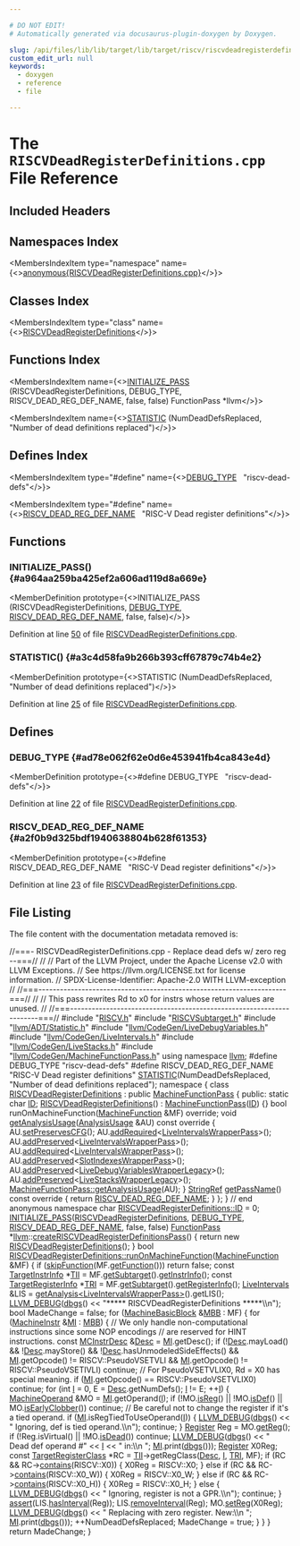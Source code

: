```yaml
---

# DO NOT EDIT!
# Automatically generated via docusaurus-plugin-doxygen by Doxygen.

slug: /api/files/lib/lib/target/lib/target/riscv/riscvdeadregisterdefinitions-cpp
custom_edit_url: null
keywords:
  - doxygen
  - reference
  - file

---
```





# The `RISCVDeadRegisterDefinitions.cpp` File Reference

<DoxygenPage pluginConfig={pluginConfig}>



## Included Headers

<IncludesList>
<IncludesListItem
  filePath="RISCV.h"
  permalink="/docs/api/files/lib/lib/target/lib/target/riscv/riscv-h"
  isLocal="true" />
<IncludesListItem
  filePath="RISCVSubtarget.h"
  permalink="/docs/api/files/lib/lib/target/lib/target/riscv/riscvsubtarget-h"
  isLocal="true" />
<IncludesListItem
  filePath="llvm/ADT/Statistic.h"
  permalink="/docs/api/files/include/include/llvm/include/llvm/adt/statistic-h"
  isLocal="true" />
<IncludesListItem
  filePath="llvm/CodeGen/LiveDebugVariables.h"
  permalink="/docs/api/files/include/include/llvm/include/llvm/codegen/livedebugvariables-h"
  isLocal="true" />
<IncludesListItem
  filePath="llvm/CodeGen/LiveIntervals.h"
  permalink="/docs/api/files/include/include/llvm/include/llvm/codegen/liveintervals-h"
  isLocal="true" />
<IncludesListItem
  filePath="llvm/CodeGen/LiveStacks.h"
  permalink="/docs/api/files/include/include/llvm/include/llvm/codegen/livestacks-h"
  isLocal="true" />
<IncludesListItem
  filePath="llvm/CodeGen/MachineFunctionPass.h"
  permalink="/docs/api/files/include/include/llvm/include/llvm/codegen/machinefunctionpass-h"
  isLocal="true" />
</IncludesList>

## Namespaces Index

<MembersIndex>

<MembersIndexItem
  type="namespace"
  name={<><a href="/docs/api/namespaces/anonymous-riscvdeadregisterdefinitions-cpp-">anonymous&#123;RISCVDeadRegisterDefinitions.cpp&#125;</a></>}>
</MembersIndexItem>

</MembersIndex>

## Classes Index

<MembersIndex>

<MembersIndexItem
  type="class"
  name={<><a href="/docs/api/classes/anonymous-namespace-riscvdeadregisterdefinitions-cpp-/riscvdeadregisterdefinitions">RISCVDeadRegisterDefinitions</a></>}>
</MembersIndexItem>

</MembersIndex>

## Functions Index

<MembersIndex>

<MembersIndexItem
  name={<><a href="#a964aa259ba425ef2a606ad119d8a669e">INITIALIZE&#95;PASS</a> (RISCVDeadRegisterDefinitions, DEBUG&#95;TYPE, RISCV&#95;DEAD&#95;REG&#95;DEF&#95;NAME, false, false) FunctionPass &#42;llvm</>}>
</MembersIndexItem>

<MembersIndexItem
  name={<><a href="#a3c4d58fa9b266b393cff67879c74b4e2">STATISTIC</a> (NumDeadDefsReplaced, &quot;Number of dead definitions replaced&quot;)</>}>
</MembersIndexItem>

</MembersIndex>

## Defines Index

<MembersIndex>

<MembersIndexItem
  type="#define"
  name={<><a href="#ad78e062f62e0d6e453941fb4ca843e4d">DEBUG&#95;TYPE</a>&nbsp;&nbsp;&nbsp;&quot;riscv-dead-defs&quot;</>}>
</MembersIndexItem>

<MembersIndexItem
  type="#define"
  name={<><a href="#a2f0b9d325bdf1940638804b628f61353">RISCV&#95;DEAD&#95;REG&#95;DEF&#95;NAME</a>&nbsp;&nbsp;&nbsp;&quot;RISC-V Dead register definitions&quot;</>}>
</MembersIndexItem>

</MembersIndex>


<SectionDefinition>

## Functions

### INITIALIZE&#95;PASS() {#a964aa259ba425ef2a606ad119d8a669e}

<MemberDefinition
  prototype={<>INITIALIZE&#95;PASS (RISCVDeadRegisterDefinitions, <a href="/docs/api/files/include/include/llvm/include/llvm/adt/genericcycleimpl-h/#ad78e062f62e0d6e453941fb4ca843e4d">DEBUG&#95;TYPE</a>, <a href="#a2f0b9d325bdf1940638804b628f61353">RISCV&#95;DEAD&#95;REG&#95;DEF&#95;NAME</a>, false, false)</>}>

Definition at line <a href="#l00050">50</a> of file <a href="/docs/api/files/lib/lib/target/lib/target/riscv/riscvdeadregisterdefinitions-cpp">RISCVDeadRegisterDefinitions.cpp</a>.
</MemberDefinition>

### STATISTIC() {#a3c4d58fa9b266b393cff67879c74b4e2}

<MemberDefinition
  prototype={<>STATISTIC (NumDeadDefsReplaced, &quot;Number of dead definitions replaced&quot;)</>}>

Definition at line <a href="#l00025">25</a> of file <a href="/docs/api/files/lib/lib/target/lib/target/riscv/riscvdeadregisterdefinitions-cpp">RISCVDeadRegisterDefinitions.cpp</a>.
</MemberDefinition>

</SectionDefinition>

<SectionDefinition>

## Defines

### DEBUG&#95;TYPE {#ad78e062f62e0d6e453941fb4ca843e4d}

<MemberDefinition
  prototype={<>#define DEBUG&#95;TYPE&nbsp;&nbsp;&nbsp;&quot;riscv-dead-defs&quot;</>}>

Definition at line <a href="#l00022">22</a> of file <a href="/docs/api/files/lib/lib/target/lib/target/riscv/riscvdeadregisterdefinitions-cpp">RISCVDeadRegisterDefinitions.cpp</a>.
</MemberDefinition>

### RISCV&#95;DEAD&#95;REG&#95;DEF&#95;NAME {#a2f0b9d325bdf1940638804b628f61353}

<MemberDefinition
  prototype={<>#define RISCV&#95;DEAD&#95;REG&#95;DEF&#95;NAME&nbsp;&nbsp;&nbsp;&quot;RISC-V Dead register definitions&quot;</>}>

Definition at line <a href="#l00023">23</a> of file <a href="/docs/api/files/lib/lib/target/lib/target/riscv/riscvdeadregisterdefinitions-cpp">RISCVDeadRegisterDefinitions.cpp</a>.
</MemberDefinition>

</SectionDefinition>

## File Listing

The file content with the documentation metadata removed is:

<ProgramListing>

<Link id="l00001" /><CodeLine lineNumber="1"><span class="doxyHighlightComment">//===- RISCVDeadRegisterDefinitions.cpp - Replace dead defs w/ zero reg --===//</span></CodeLine>
<Link id="l00002" /><CodeLine lineNumber="2"><span class="doxyHighlightComment">//</span></CodeLine>
<Link id="l00003" /><CodeLine lineNumber="3"><span class="doxyHighlightComment">// Part of the LLVM Project, under the Apache License v2.0 with LLVM Exceptions.</span></CodeLine>
<Link id="l00004" /><CodeLine lineNumber="4"><span class="doxyHighlightComment">// See https://llvm.org/LICENSE.txt for license information.</span></CodeLine>
<Link id="l00005" /><CodeLine lineNumber="5"><span class="doxyHighlightComment">// SPDX-License-Identifier: Apache-2.0 WITH LLVM-exception</span></CodeLine>
<Link id="l00006" /><CodeLine lineNumber="6"><span class="doxyHighlightComment">//</span></CodeLine>
<Link id="l00007" /><CodeLine lineNumber="7"><span class="doxyHighlightComment">//===---------------------------------------------------------------------===//</span></CodeLine>
<Link id="l00008" /><CodeLine lineNumber="8"><span class="doxyHighlightComment">//</span></CodeLine>
<Link id="l00009" /><CodeLine lineNumber="9"><span class="doxyHighlightComment">// This pass rewrites Rd to x0 for instrs whose return values are unused.</span></CodeLine>
<Link id="l00010" /><CodeLine lineNumber="10"><span class="doxyHighlightComment">//</span></CodeLine>
<Link id="l00011" /><CodeLine lineNumber="11"><span class="doxyHighlightComment">//===---------------------------------------------------------------------===//</span></CodeLine>
<Link id="l00012" /><CodeLine lineNumber="12"></CodeLine>
<Link id="l00013" /><CodeLine lineNumber="13"><span class="doxyHighlightPreprocessor">#include &quot;<a href="/docs/api/files/lib/lib/target/lib/target/riscv/riscv-h">RISCV.h</a>&quot;</span></CodeLine>
<Link id="l00014" /><CodeLine lineNumber="14"><span class="doxyHighlightPreprocessor">#include &quot;<a href="/docs/api/files/lib/lib/target/lib/target/riscv/riscvsubtarget-h">RISCVSubtarget.h</a>&quot;</span></CodeLine>
<Link id="l00015" /><CodeLine lineNumber="15"><span class="doxyHighlightPreprocessor">#include &quot;<a href="/docs/api/files/include/include/llvm/include/llvm/adt/statistic-h">llvm/ADT/Statistic.h</a>&quot;</span></CodeLine>
<Link id="l00016" /><CodeLine lineNumber="16"><span class="doxyHighlightPreprocessor">#include &quot;<a href="/docs/api/files/include/include/llvm/include/llvm/codegen/livedebugvariables-h">llvm/CodeGen/LiveDebugVariables.h</a>&quot;</span></CodeLine>
<Link id="l00017" /><CodeLine lineNumber="17"><span class="doxyHighlightPreprocessor">#include &quot;<a href="/docs/api/files/include/include/llvm/include/llvm/codegen/liveintervals-h">llvm/CodeGen/LiveIntervals.h</a>&quot;</span></CodeLine>
<Link id="l00018" /><CodeLine lineNumber="18"><span class="doxyHighlightPreprocessor">#include &quot;<a href="/docs/api/files/include/include/llvm/include/llvm/codegen/livestacks-h">llvm/CodeGen/LiveStacks.h</a>&quot;</span></CodeLine>
<Link id="l00019" /><CodeLine lineNumber="19"><span class="doxyHighlightPreprocessor">#include &quot;<a href="/docs/api/files/include/include/llvm/include/llvm/codegen/machinefunctionpass-h">llvm/CodeGen/MachineFunctionPass.h</a>&quot;</span></CodeLine>
<Link id="l00020" /><CodeLine lineNumber="20"></CodeLine>
<Link id="l00021" /><CodeLine lineNumber="21"><span class="doxyHighlightKeyword">using namespace </span><span class="doxyHighlight"><a href="/docs/api/namespaces/llvm">llvm</a>;</span></CodeLine>
<Link id="l00022" /><CodeLine lineNumber="22" lineLink="#ad78e062f62e0d6e453941fb4ca843e4d"><span class="doxyHighlightPreprocessor">#define DEBUG&#95;TYPE &quot;riscv-dead-defs&quot;</span></CodeLine>
<Link id="l00023" /><CodeLine lineNumber="23" lineLink="#a2f0b9d325bdf1940638804b628f61353"><span class="doxyHighlightPreprocessor">#define RISCV&#95;DEAD&#95;REG&#95;DEF&#95;NAME &quot;RISC-V Dead register definitions&quot;</span></CodeLine>
<Link id="l00024" /><CodeLine lineNumber="24"></CodeLine>
<Link id="l00025" /><CodeLine lineNumber="25" lineLink="#a3c4d58fa9b266b393cff67879c74b4e2"><span class="doxyHighlight"><a href="/docs/api/files/include/include/llvm/include/llvm/adt/statistic-h/#ad6117415b93e5675d5a6c8e1855b3b2f">STATISTIC</a>(NumDeadDefsReplaced, </span><span class="doxyHighlightStringLiteral">&quot;Number of dead definitions replaced&quot;</span><span class="doxyHighlight">);</span></CodeLine>
<Link id="l00026" /><CodeLine lineNumber="26"></CodeLine>
<Link id="l00027" /><CodeLine lineNumber="27" lineLink="/docs/api/namespaces/anonymous-riscvdeadregisterdefinitions-cpp-"><span class="doxyHighlightKeyword">namespace </span><span class="doxyHighlight">&#123;</span></CodeLine>
<Link id="l00028" /><CodeLine lineNumber="28" lineLink="/docs/api/classes/anonymous-namespace-riscvdeadregisterdefinitions-cpp-/riscvdeadregisterdefinitions"><span class="doxyHighlightKeyword">class </span><span class="doxyHighlight"><a href="/docs/api/classes/anonymous-namespace-riscvdeadregisterdefinitions-cpp-/riscvdeadregisterdefinitions/#a31ececc394b2ce1835e1505786b50bea">RISCVDeadRegisterDefinitions</a> : </span><span class="doxyHighlightKeyword">public</span><span class="doxyHighlight"> <a href="/docs/api/classes/llvm/machinefunctionpass/#a29c81d2386f4a727c6d33413807530c8">MachineFunctionPass</a> &#123;</span></CodeLine>
<Link id="l00029" /><CodeLine lineNumber="29"><span class="doxyHighlightKeyword">public</span><span class="doxyHighlight">:</span></CodeLine>
<Link id="l00030" /><CodeLine lineNumber="30" lineLink="/docs/api/classes/anonymous-namespace-riscvdeadregisterdefinitions-cpp-/riscvdeadregisterdefinitions/#acc1daf9d43979df1f2f6d5bee3dd52e3"><span class="doxyHighlight">  </span><span class="doxyHighlightKeyword">static</span><span class="doxyHighlight"> </span><span class="doxyHighlightKeywordType">char</span><span class="doxyHighlight"> <a href="/docs/api/classes/anonymous-namespace-riscvdeadregisterdefinitions-cpp-/riscvdeadregisterdefinitions/#acc1daf9d43979df1f2f6d5bee3dd52e3">ID</a>;</span></CodeLine>
<Link id="l00031" /><CodeLine lineNumber="31"></CodeLine>
<Link id="l00032" /><CodeLine lineNumber="32" lineLink="/docs/api/classes/anonymous-namespace-riscvdeadregisterdefinitions-cpp-/riscvdeadregisterdefinitions/#a31ececc394b2ce1835e1505786b50bea"><span class="doxyHighlight">  <a href="/docs/api/classes/anonymous-namespace-riscvdeadregisterdefinitions-cpp-/riscvdeadregisterdefinitions/#a31ececc394b2ce1835e1505786b50bea">RISCVDeadRegisterDefinitions</a>() : <a href="/docs/api/classes/llvm/machinefunctionpass/#a29c81d2386f4a727c6d33413807530c8">MachineFunctionPass</a>(<a href="/docs/api/classes/anonymous-namespace-riscvdeadregisterdefinitions-cpp-/riscvdeadregisterdefinitions/#acc1daf9d43979df1f2f6d5bee3dd52e3">ID</a>) &#123;&#125;</span></CodeLine>
<Link id="l00033" /><CodeLine lineNumber="33"><span class="doxyHighlight">  </span><span class="doxyHighlightKeywordType">bool</span><span class="doxyHighlight"> runOnMachineFunction(<a href="/docs/api/classes/llvm/machinefunction">MachineFunction</a> &amp;MF) </span><span class="doxyHighlightKeyword">override</span><span class="doxyHighlight">;</span></CodeLine>
<Link id="l00034" /><CodeLine lineNumber="34" lineLink="/docs/api/classes/anonymous-namespace-riscvdeadregisterdefinitions-cpp-/riscvdeadregisterdefinitions/#a8988e1e95d5ec1c4126892fc99480b2b"><span class="doxyHighlight">  </span><span class="doxyHighlightKeywordType">void</span><span class="doxyHighlight"> <a href="/docs/api/classes/anonymous-namespace-riscvdeadregisterdefinitions-cpp-/riscvdeadregisterdefinitions/#a8988e1e95d5ec1c4126892fc99480b2b">getAnalysisUsage</a>(<a href="/docs/api/classes/llvm/analysisusage">AnalysisUsage</a> &amp;AU)</span><span class="doxyHighlightKeyword"> const override </span><span class="doxyHighlight">&#123;</span></CodeLine>
<Link id="l00035" /><CodeLine lineNumber="35"><span class="doxyHighlight">    AU.<a href="/docs/api/classes/llvm/analysisusage/#af11a6ebf7ab3c388234cb6d5378439a3">setPreservesCFG</a>();</span></CodeLine>
<Link id="l00036" /><CodeLine lineNumber="36"><span class="doxyHighlight">    AU.<a href="/docs/api/classes/llvm/analysisusage/#ae0adcccca08fb686c9ce00f9397b660c">addRequired</a>&lt;<a href="/docs/api/classes/llvm/liveintervalswrapperpass">LiveIntervalsWrapperPass</a>&gt;();</span></CodeLine>
<Link id="l00037" /><CodeLine lineNumber="37"><span class="doxyHighlight">    AU.<a href="/docs/api/classes/llvm/analysisusage/#ae9356b720f6fbab112d809738dcc4f2a">addPreserved</a>&lt;<a href="/docs/api/classes/llvm/liveintervalswrapperpass">LiveIntervalsWrapperPass</a>&gt;();</span></CodeLine>
<Link id="l00038" /><CodeLine lineNumber="38"><span class="doxyHighlight">    AU.<a href="/docs/api/classes/llvm/analysisusage/#ae0adcccca08fb686c9ce00f9397b660c">addRequired</a>&lt;<a href="/docs/api/classes/llvm/liveintervalswrapperpass">LiveIntervalsWrapperPass</a>&gt;();</span></CodeLine>
<Link id="l00039" /><CodeLine lineNumber="39"><span class="doxyHighlight">    AU.<a href="/docs/api/classes/llvm/analysisusage/#ae9356b720f6fbab112d809738dcc4f2a">addPreserved</a>&lt;<a href="/docs/api/classes/llvm/slotindexeswrapperpass">SlotIndexesWrapperPass</a>&gt;();</span></CodeLine>
<Link id="l00040" /><CodeLine lineNumber="40"><span class="doxyHighlight">    AU.<a href="/docs/api/classes/llvm/analysisusage/#ae9356b720f6fbab112d809738dcc4f2a">addPreserved</a>&lt;<a href="/docs/api/classes/llvm/livedebugvariableswrapperlegacy">LiveDebugVariablesWrapperLegacy</a>&gt;();</span></CodeLine>
<Link id="l00041" /><CodeLine lineNumber="41"><span class="doxyHighlight">    AU.<a href="/docs/api/classes/llvm/analysisusage/#ae9356b720f6fbab112d809738dcc4f2a">addPreserved</a>&lt;<a href="/docs/api/classes/llvm/livestackswrapperlegacy">LiveStacksWrapperLegacy</a>&gt;();</span></CodeLine>
<Link id="l00042" /><CodeLine lineNumber="42"><span class="doxyHighlight">    <a href="/docs/api/classes/llvm/machinefunctionpass/#a864fd57b4304ef933b3281d0ef85a88e">MachineFunctionPass::getAnalysisUsage</a>(AU);</span></CodeLine>
<Link id="l00043" /><CodeLine lineNumber="43"><span class="doxyHighlight">  &#125;</span></CodeLine>
<Link id="l00044" /><CodeLine lineNumber="44"></CodeLine>
<Link id="l00045" /><CodeLine lineNumber="45" lineLink="/docs/api/classes/anonymous-namespace-riscvdeadregisterdefinitions-cpp-/riscvdeadregisterdefinitions/#a0979df9aa8f5633f4466a5cbb60820e9"><span class="doxyHighlight">  <a href="/docs/api/classes/llvm/stringref">StringRef</a> <a href="/docs/api/classes/anonymous-namespace-riscvdeadregisterdefinitions-cpp-/riscvdeadregisterdefinitions/#a0979df9aa8f5633f4466a5cbb60820e9">getPassName</a>()</span><span class="doxyHighlightKeyword"> const override </span><span class="doxyHighlight">&#123; </span><span class="doxyHighlightKeywordFlow">return</span><span class="doxyHighlight"> <a href="#a2f0b9d325bdf1940638804b628f61353">RISCV&#95;DEAD&#95;REG&#95;DEF&#95;NAME</a>; &#125;</span></CodeLine>
<Link id="l00046" /><CodeLine lineNumber="46"><span class="doxyHighlight">&#125;;</span></CodeLine>
<Link id="l00047" /><CodeLine lineNumber="47"><span class="doxyHighlight">&#125; </span><span class="doxyHighlightComment">// end anonymous namespace</span></CodeLine>
<Link id="l00048" /><CodeLine lineNumber="48"></CodeLine>
<Link id="l00049" /><CodeLine lineNumber="49"><span class="doxyHighlightKeywordType">char</span><span class="doxyHighlight"> <a href="/docs/api/classes/anonymous-namespace-riscvdeadregisterdefinitions-cpp-/riscvdeadregisterdefinitions/#acc1daf9d43979df1f2f6d5bee3dd52e3">RISCVDeadRegisterDefinitions::ID</a> = 0;</span></CodeLine>
<Link id="l00050" /><CodeLine lineNumber="50" lineLink="#a964aa259ba425ef2a606ad119d8a669e"><span class="doxyHighlight"><a href="/docs/api/files/include/include/llvm/passsupport-h/#af807c9595d50b45c0008924c4679c85c">INITIALIZE&#95;PASS</a>(<a href="/docs/api/classes/anonymous-namespace-riscvdeadregisterdefinitions-cpp-/riscvdeadregisterdefinitions/#a31ececc394b2ce1835e1505786b50bea">RISCVDeadRegisterDefinitions</a>, <a href="/docs/api/files/include/include/llvm/include/llvm/adt/genericcycleimpl-h/#ad78e062f62e0d6e453941fb4ca843e4d">DEBUG&#95;TYPE</a>,</span></CodeLine>
<Link id="l00051" /><CodeLine lineNumber="51"><span class="doxyHighlight">                <a href="#a2f0b9d325bdf1940638804b628f61353">RISCV&#95;DEAD&#95;REG&#95;DEF&#95;NAME</a>, </span><span class="doxyHighlightKeyword">false</span><span class="doxyHighlight">, </span><span class="doxyHighlightKeyword">false</span><span class="doxyHighlight">)</span></CodeLine>
<Link id="l00052" /><CodeLine lineNumber="52"></CodeLine>
<Link id="l00053" /><CodeLine lineNumber="53"><span class="doxyHighlight"><a href="/docs/api/classes/llvm/functionpass">FunctionPass</a> &#42;<a href="/docs/api/namespaces/llvm">llvm</a>::<a href="/docs/api/namespaces/llvm/#a502b0ddd7fb7e5927d923ce924e872e3">createRISCVDeadRegisterDefinitionsPass</a>() &#123;</span></CodeLine>
<Link id="l00054" /><CodeLine lineNumber="54"><span class="doxyHighlight">  </span><span class="doxyHighlightKeywordFlow">return</span><span class="doxyHighlight"> </span><span class="doxyHighlightKeyword">new</span><span class="doxyHighlight"> <a href="/docs/api/classes/anonymous-namespace-riscvdeadregisterdefinitions-cpp-/riscvdeadregisterdefinitions/#a31ececc394b2ce1835e1505786b50bea">RISCVDeadRegisterDefinitions</a>();</span></CodeLine>
<Link id="l00055" /><CodeLine lineNumber="55"><span class="doxyHighlight">&#125;</span></CodeLine>
<Link id="l00056" /><CodeLine lineNumber="56"></CodeLine>
<Link id="l00057" /><CodeLine lineNumber="57" lineLink="/docs/api/classes/anonymous-namespace-riscvdeadregisterdefinitions-cpp-/riscvdeadregisterdefinitions/#ac2ca3a8531c6bdb17cc3908e3fbf10c4"><span class="doxyHighlightKeywordType">bool</span><span class="doxyHighlight"> <a href="/docs/api/classes/anonymous-namespace-riscvdeadregisterdefinitions-cpp-/riscvdeadregisterdefinitions/#ac2ca3a8531c6bdb17cc3908e3fbf10c4">RISCVDeadRegisterDefinitions::runOnMachineFunction</a>(<a href="/docs/api/classes/llvm/machinefunction">MachineFunction</a> &amp;MF) &#123;</span></CodeLine>
<Link id="l00058" /><CodeLine lineNumber="58"><span class="doxyHighlight">  </span><span class="doxyHighlightKeywordFlow">if</span><span class="doxyHighlight"> (<a href="/docs/api/classes/llvm/functionpass/#af9f5f511d75e16f09a5520cb9444cfa8">skipFunction</a>(MF.<a href="/docs/api/classes/llvm/machinefunction/#a977ddce262de45c645be23d951066351">getFunction</a>()))</span></CodeLine>
<Link id="l00059" /><CodeLine lineNumber="59"><span class="doxyHighlight">    </span><span class="doxyHighlightKeywordFlow">return</span><span class="doxyHighlight"> </span><span class="doxyHighlightKeyword">false</span><span class="doxyHighlight">;</span></CodeLine>
<Link id="l00060" /><CodeLine lineNumber="60"></CodeLine>
<Link id="l00061" /><CodeLine lineNumber="61"><span class="doxyHighlight">  </span><span class="doxyHighlightKeyword">const</span><span class="doxyHighlight"> <a href="/docs/api/classes/llvm/targetinstrinfo">TargetInstrInfo</a> &#42;<a href="/docs/api/files/lib/lib/target/lib/target/hexagon/hexagoncopytocombine-cpp/#a1d40004718218dbdf06b496766299101">TII</a> = MF.<a href="/docs/api/classes/llvm/machinefunction/#a3825368aca2bc1550d173660df4da6a6">getSubtarget</a>().<a href="/docs/api/classes/llvm/targetsubtargetinfo/#acd858ed72f11db9444617740c3622608">getInstrInfo</a>();</span></CodeLine>
<Link id="l00062" /><CodeLine lineNumber="62"><span class="doxyHighlight">  </span><span class="doxyHighlightKeyword">const</span><span class="doxyHighlight"> <a href="/docs/api/classes/llvm/targetregisterinfo">TargetRegisterInfo</a> &#42;<a href="/docs/api/files/lib/lib/codegen/machinesink-cpp/#a0f36ed1bc17fc1aa97fe291c439a0698">TRI</a> = MF.<a href="/docs/api/classes/llvm/machinefunction/#a3825368aca2bc1550d173660df4da6a6">getSubtarget</a>().<a href="/docs/api/classes/llvm/targetsubtargetinfo/#a43c530c830206ecf5ad3359364634c75">getRegisterInfo</a>();</span></CodeLine>
<Link id="l00063" /><CodeLine lineNumber="63"><span class="doxyHighlight">  <a href="/docs/api/classes/llvm/liveintervals">LiveIntervals</a> &amp;LIS = <a href="/docs/api/classes/llvm/pass/#a4863e5e463fb79955269fbf7fbf52b80">getAnalysis&lt;LiveIntervalsWrapperPass&gt;</a>().getLIS();</span></CodeLine>
<Link id="l00064" /><CodeLine lineNumber="64"><span class="doxyHighlight">  <a href="/docs/api/files/include/include/llvm/include/llvm/support/debug-h/#a196897517069dda1bdb549e24468f7d7">LLVM&#95;DEBUG</a>(<a href="/docs/api/namespaces/llvm/#a7c46c742c31be54870e2038048e6b391">dbgs</a>() &lt;&lt; </span><span class="doxyHighlightStringLiteral">&quot;&#42;&#42;&#42;&#42;&#42; RISCVDeadRegisterDefinitions &#42;&#42;&#42;&#42;&#42;\\n&quot;</span><span class="doxyHighlight">);</span></CodeLine>
<Link id="l00065" /><CodeLine lineNumber="65"></CodeLine>
<Link id="l00066" /><CodeLine lineNumber="66"><span class="doxyHighlight">  </span><span class="doxyHighlightKeywordType">bool</span><span class="doxyHighlight"> MadeChange = </span><span class="doxyHighlightKeyword">false</span><span class="doxyHighlight">;</span></CodeLine>
<Link id="l00067" /><CodeLine lineNumber="67"><span class="doxyHighlight">  </span><span class="doxyHighlightKeywordFlow">for</span><span class="doxyHighlight"> (<a href="/docs/api/classes/llvm/machinebasicblock">MachineBasicBlock</a> &amp;<a href="/docs/api/files/lib/lib/target/lib/target/arm/armslshardening-cpp/#a5958512eae2979bd2eb383977996a600">MBB</a> : MF) &#123;</span></CodeLine>
<Link id="l00068" /><CodeLine lineNumber="68"><span class="doxyHighlight">    </span><span class="doxyHighlightKeywordFlow">for</span><span class="doxyHighlight"> (<a href="/docs/api/classes/llvm/machineinstr">MachineInstr</a> &amp;<a href="/docs/api/files/lib/lib/codegen/lib/codegen/globalisel/irtranslator-cpp/#abe44dfdea65b4f7e11e0a608ab708b76">MI</a> : <a href="/docs/api/files/lib/lib/target/lib/target/arm/armslshardening-cpp/#a5958512eae2979bd2eb383977996a600">MBB</a>) &#123;</span></CodeLine>
<Link id="l00069" /><CodeLine lineNumber="69"><span class="doxyHighlight">      </span><span class="doxyHighlightComment">// We only handle non-computational instructions since some NOP encodings</span></CodeLine>
<Link id="l00070" /><CodeLine lineNumber="70"><span class="doxyHighlight">      </span><span class="doxyHighlightComment">// are reserved for HINT instructions.</span></CodeLine>
<Link id="l00071" /><CodeLine lineNumber="71"><span class="doxyHighlight">      </span><span class="doxyHighlightKeyword">const</span><span class="doxyHighlight"> <a href="/docs/api/classes/llvm/mcinstrdesc">MCInstrDesc</a> &amp;<a href="/docs/api/namespaces/llvm/#a4de98a9acffcef5bb4b31862cb8c72ac">Desc</a> = <a href="/docs/api/files/lib/lib/codegen/lib/codegen/globalisel/irtranslator-cpp/#abe44dfdea65b4f7e11e0a608ab708b76">MI</a>.getDesc();</span></CodeLine>
<Link id="l00072" /><CodeLine lineNumber="72"><span class="doxyHighlight">      </span><span class="doxyHighlightKeywordFlow">if</span><span class="doxyHighlight"> (!<a href="/docs/api/namespaces/llvm/#a4de98a9acffcef5bb4b31862cb8c72ac">Desc</a>.mayLoad() &amp;&amp; !<a href="/docs/api/namespaces/llvm/#a4de98a9acffcef5bb4b31862cb8c72ac">Desc</a>.mayStore() &amp;&amp;</span></CodeLine>
<Link id="l00073" /><CodeLine lineNumber="73"><span class="doxyHighlight">          !<a href="/docs/api/namespaces/llvm/#a4de98a9acffcef5bb4b31862cb8c72ac">Desc</a>.hasUnmodeledSideEffects() &amp;&amp;</span></CodeLine>
<Link id="l00074" /><CodeLine lineNumber="74"><span class="doxyHighlight">          <a href="/docs/api/files/lib/lib/codegen/lib/codegen/globalisel/irtranslator-cpp/#abe44dfdea65b4f7e11e0a608ab708b76">MI</a>.getOpcode() != RISCV::PseudoVSETVLI &amp;&amp;</span></CodeLine>
<Link id="l00075" /><CodeLine lineNumber="75"><span class="doxyHighlight">          <a href="/docs/api/files/lib/lib/codegen/lib/codegen/globalisel/irtranslator-cpp/#abe44dfdea65b4f7e11e0a608ab708b76">MI</a>.getOpcode() != RISCV::PseudoVSETIVLI)</span></CodeLine>
<Link id="l00076" /><CodeLine lineNumber="76"><span class="doxyHighlight">        </span><span class="doxyHighlightKeywordFlow">continue</span><span class="doxyHighlight">;</span></CodeLine>
<Link id="l00077" /><CodeLine lineNumber="77"><span class="doxyHighlight">      </span><span class="doxyHighlightComment">// For PseudoVSETVLIX0, Rd = X0 has special meaning.</span></CodeLine>
<Link id="l00078" /><CodeLine lineNumber="78"><span class="doxyHighlight">      </span><span class="doxyHighlightKeywordFlow">if</span><span class="doxyHighlight"> (<a href="/docs/api/files/lib/lib/codegen/lib/codegen/globalisel/irtranslator-cpp/#abe44dfdea65b4f7e11e0a608ab708b76">MI</a>.getOpcode() == RISCV::PseudoVSETVLIX0)</span></CodeLine>
<Link id="l00079" /><CodeLine lineNumber="79"><span class="doxyHighlight">        </span><span class="doxyHighlightKeywordFlow">continue</span><span class="doxyHighlight">;</span></CodeLine>
<Link id="l00080" /><CodeLine lineNumber="80"><span class="doxyHighlight">      </span><span class="doxyHighlightKeywordFlow">for</span><span class="doxyHighlight"> (</span><span class="doxyHighlightKeywordType">int</span><span class="doxyHighlight"> <a href="/docs/api/files/lib/lib/support/md5-cpp/#ac0eafdc9ee161b71e7af98af736952fd">I</a> = 0, E = <a href="/docs/api/namespaces/llvm/#a4de98a9acffcef5bb4b31862cb8c72ac">Desc</a>.getNumDefs(); <a href="/docs/api/files/lib/lib/support/md5-cpp/#ac0eafdc9ee161b71e7af98af736952fd">I</a> != E; ++<a href="/docs/api/files/lib/lib/support/md5-cpp/#ac0eafdc9ee161b71e7af98af736952fd">I</a>) &#123;</span></CodeLine>
<Link id="l00081" /><CodeLine lineNumber="81"><span class="doxyHighlight">        <a href="/docs/api/classes/llvm/machineoperand">MachineOperand</a> &amp;MO = <a href="/docs/api/files/lib/lib/codegen/lib/codegen/globalisel/irtranslator-cpp/#abe44dfdea65b4f7e11e0a608ab708b76">MI</a>.getOperand(<a href="/docs/api/files/lib/lib/support/md5-cpp/#ac0eafdc9ee161b71e7af98af736952fd">I</a>);</span></CodeLine>
<Link id="l00082" /><CodeLine lineNumber="82"><span class="doxyHighlight">        </span><span class="doxyHighlightKeywordFlow">if</span><span class="doxyHighlight"> (!MO.<a href="/docs/api/classes/llvm/machineoperand/#a4c9594c955fec80c73ddd964b5efd554">isReg</a>() || !MO.<a href="/docs/api/classes/llvm/machineoperand/#a75eb135014670ce946e78739cdc9b51b">isDef</a>() || MO.<a href="/docs/api/classes/llvm/machineoperand/#abd6aa9da048ef7a4faeaac6484d5c9a6">isEarlyClobber</a>())</span></CodeLine>
<Link id="l00083" /><CodeLine lineNumber="83"><span class="doxyHighlight">          </span><span class="doxyHighlightKeywordFlow">continue</span><span class="doxyHighlight">;</span></CodeLine>
<Link id="l00084" /><CodeLine lineNumber="84"><span class="doxyHighlight">        </span><span class="doxyHighlightComment">// Be careful not to change the register if it&#39;s a tied operand.</span></CodeLine>
<Link id="l00085" /><CodeLine lineNumber="85"><span class="doxyHighlight">        </span><span class="doxyHighlightKeywordFlow">if</span><span class="doxyHighlight"> (<a href="/docs/api/files/lib/lib/codegen/lib/codegen/globalisel/irtranslator-cpp/#abe44dfdea65b4f7e11e0a608ab708b76">MI</a>.isRegTiedToUseOperand(<a href="/docs/api/files/lib/lib/support/md5-cpp/#ac0eafdc9ee161b71e7af98af736952fd">I</a>)) &#123;</span></CodeLine>
<Link id="l00086" /><CodeLine lineNumber="86"><span class="doxyHighlight">          <a href="/docs/api/files/include/include/llvm/include/llvm/support/debug-h/#a196897517069dda1bdb549e24468f7d7">LLVM&#95;DEBUG</a>(<a href="/docs/api/namespaces/llvm/#a7c46c742c31be54870e2038048e6b391">dbgs</a>() &lt;&lt; </span><span class="doxyHighlightStringLiteral">&quot;    Ignoring, def is tied operand.\\n&quot;</span><span class="doxyHighlight">);</span></CodeLine>
<Link id="l00087" /><CodeLine lineNumber="87"><span class="doxyHighlight">          </span><span class="doxyHighlightKeywordFlow">continue</span><span class="doxyHighlight">;</span></CodeLine>
<Link id="l00088" /><CodeLine lineNumber="88"><span class="doxyHighlight">        &#125;</span></CodeLine>
<Link id="l00089" /><CodeLine lineNumber="89"><span class="doxyHighlight">        <a href="/docs/api/classes/llvm/register">Register</a> Reg = MO.<a href="/docs/api/classes/llvm/machineoperand/#ac0035d7c1c860501c877c20e6e93297b">getReg</a>();</span></CodeLine>
<Link id="l00090" /><CodeLine lineNumber="90"><span class="doxyHighlight">        </span><span class="doxyHighlightKeywordFlow">if</span><span class="doxyHighlight"> (!Reg.isVirtual() || !MO.<a href="/docs/api/classes/llvm/machineoperand/#aaee820701392c55ad54235d3d7201206">isDead</a>())</span></CodeLine>
<Link id="l00091" /><CodeLine lineNumber="91"><span class="doxyHighlight">          </span><span class="doxyHighlightKeywordFlow">continue</span><span class="doxyHighlight">;</span></CodeLine>
<Link id="l00092" /><CodeLine lineNumber="92"><span class="doxyHighlight">        <a href="/docs/api/files/include/include/llvm/include/llvm/support/debug-h/#a196897517069dda1bdb549e24468f7d7">LLVM&#95;DEBUG</a>(<a href="/docs/api/namespaces/llvm/#a7c46c742c31be54870e2038048e6b391">dbgs</a>() &lt;&lt; </span><span class="doxyHighlightStringLiteral">&quot;    Dead def operand #&quot;</span><span class="doxyHighlight"> &lt;&lt; <a href="/docs/api/files/lib/lib/support/md5-cpp/#ac0eafdc9ee161b71e7af98af736952fd">I</a> &lt;&lt; </span><span class="doxyHighlightStringLiteral">&quot; in:\\n      &quot;</span><span class="doxyHighlight">;</span></CodeLine>
<Link id="l00093" /><CodeLine lineNumber="93"><span class="doxyHighlight">                   <a href="/docs/api/files/lib/lib/codegen/lib/codegen/globalisel/irtranslator-cpp/#abe44dfdea65b4f7e11e0a608ab708b76">MI</a>.print(<a href="/docs/api/namespaces/llvm/#a7c46c742c31be54870e2038048e6b391">dbgs</a>()));</span></CodeLine>
<Link id="l00094" /><CodeLine lineNumber="94"><span class="doxyHighlight">        <a href="/docs/api/classes/llvm/register">Register</a> X0Reg;</span></CodeLine>
<Link id="l00095" /><CodeLine lineNumber="95"><span class="doxyHighlight">        </span><span class="doxyHighlightKeyword">const</span><span class="doxyHighlight"> <a href="/docs/api/classes/llvm/targetregisterclass">TargetRegisterClass</a> &#42;RC = <a href="/docs/api/files/lib/lib/target/lib/target/hexagon/hexagoncopytocombine-cpp/#a1d40004718218dbdf06b496766299101">TII</a>-&gt;getRegClass(<a href="/docs/api/namespaces/llvm/#a4de98a9acffcef5bb4b31862cb8c72ac">Desc</a>, <a href="/docs/api/files/lib/lib/support/md5-cpp/#ac0eafdc9ee161b71e7af98af736952fd">I</a>, <a href="/docs/api/files/lib/lib/codegen/machinesink-cpp/#a0f36ed1bc17fc1aa97fe291c439a0698">TRI</a>, MF);</span></CodeLine>
<Link id="l00096" /><CodeLine lineNumber="96"><span class="doxyHighlight">        </span><span class="doxyHighlightKeywordFlow">if</span><span class="doxyHighlight"> (RC &amp;&amp; RC-&gt;<a href="/docs/api/classes/llvm/targetregisterclass/#a60b6974966381f08079722f2258a0039">contains</a>(RISCV::X0)) &#123;</span></CodeLine>
<Link id="l00097" /><CodeLine lineNumber="97"><span class="doxyHighlight">          X0Reg = RISCV::X0;</span></CodeLine>
<Link id="l00098" /><CodeLine lineNumber="98"><span class="doxyHighlight">        &#125; </span><span class="doxyHighlightKeywordFlow">else</span><span class="doxyHighlight"> </span><span class="doxyHighlightKeywordFlow">if</span><span class="doxyHighlight"> (RC &amp;&amp; RC-&gt;<a href="/docs/api/classes/llvm/targetregisterclass/#a60b6974966381f08079722f2258a0039">contains</a>(RISCV::X0&#95;W)) &#123;</span></CodeLine>
<Link id="l00099" /><CodeLine lineNumber="99"><span class="doxyHighlight">          X0Reg = RISCV::X0&#95;W;</span></CodeLine>
<Link id="l00100" /><CodeLine lineNumber="100"><span class="doxyHighlight">        &#125; </span><span class="doxyHighlightKeywordFlow">else</span><span class="doxyHighlight"> </span><span class="doxyHighlightKeywordFlow">if</span><span class="doxyHighlight"> (RC &amp;&amp; RC-&gt;<a href="/docs/api/classes/llvm/targetregisterclass/#a60b6974966381f08079722f2258a0039">contains</a>(RISCV::X0&#95;H)) &#123;</span></CodeLine>
<Link id="l00101" /><CodeLine lineNumber="101"><span class="doxyHighlight">          X0Reg = RISCV::X0&#95;H;</span></CodeLine>
<Link id="l00102" /><CodeLine lineNumber="102"><span class="doxyHighlight">        &#125; </span><span class="doxyHighlightKeywordFlow">else</span><span class="doxyHighlight"> &#123;</span></CodeLine>
<Link id="l00103" /><CodeLine lineNumber="103"><span class="doxyHighlight">          <a href="/docs/api/files/include/include/llvm/include/llvm/support/debug-h/#a196897517069dda1bdb549e24468f7d7">LLVM&#95;DEBUG</a>(<a href="/docs/api/namespaces/llvm/#a7c46c742c31be54870e2038048e6b391">dbgs</a>() &lt;&lt; </span><span class="doxyHighlightStringLiteral">&quot;    Ignoring, register is not a GPR.\\n&quot;</span><span class="doxyHighlight">);</span></CodeLine>
<Link id="l00104" /><CodeLine lineNumber="104"><span class="doxyHighlight">          </span><span class="doxyHighlightKeywordFlow">continue</span><span class="doxyHighlight">;</span></CodeLine>
<Link id="l00105" /><CodeLine lineNumber="105"><span class="doxyHighlight">        &#125;</span></CodeLine>
<Link id="l00106" /><CodeLine lineNumber="106"><span class="doxyHighlight">        <a href="/docs/api/files/lib/lib/target/lib/target/amdgpu/silowercontrolflow-cpp/#a4868c5d81c5ccc98c47aeab6244346a0">assert</a>(LIS.<a href="/docs/api/classes/llvm/liveintervals/#a11cd70de340f310acc70781d57a00136">hasInterval</a>(Reg));</span></CodeLine>
<Link id="l00107" /><CodeLine lineNumber="107"><span class="doxyHighlight">        LIS.<a href="/docs/api/classes/llvm/liveintervals/#aa07c0db20cf93bf2f558d00af34a6cb6">removeInterval</a>(Reg);</span></CodeLine>
<Link id="l00108" /><CodeLine lineNumber="108"><span class="doxyHighlight">        MO.<a href="/docs/api/classes/llvm/machineoperand/#a682ba82f42f7903d0000ffbb13ea3b57">setReg</a>(X0Reg);</span></CodeLine>
<Link id="l00109" /><CodeLine lineNumber="109"><span class="doxyHighlight">        <a href="/docs/api/files/include/include/llvm/include/llvm/support/debug-h/#a196897517069dda1bdb549e24468f7d7">LLVM&#95;DEBUG</a>(<a href="/docs/api/namespaces/llvm/#a7c46c742c31be54870e2038048e6b391">dbgs</a>() &lt;&lt; </span><span class="doxyHighlightStringLiteral">&quot;    Replacing with zero register. New:\\n      &quot;</span><span class="doxyHighlight">;</span></CodeLine>
<Link id="l00110" /><CodeLine lineNumber="110"><span class="doxyHighlight">                   <a href="/docs/api/files/lib/lib/codegen/lib/codegen/globalisel/irtranslator-cpp/#abe44dfdea65b4f7e11e0a608ab708b76">MI</a>.print(<a href="/docs/api/namespaces/llvm/#a7c46c742c31be54870e2038048e6b391">dbgs</a>()));</span></CodeLine>
<Link id="l00111" /><CodeLine lineNumber="111"><span class="doxyHighlight">        ++NumDeadDefsReplaced;</span></CodeLine>
<Link id="l00112" /><CodeLine lineNumber="112"><span class="doxyHighlight">        MadeChange = </span><span class="doxyHighlightKeyword">true</span><span class="doxyHighlight">;</span></CodeLine>
<Link id="l00113" /><CodeLine lineNumber="113"><span class="doxyHighlight">      &#125;</span></CodeLine>
<Link id="l00114" /><CodeLine lineNumber="114"><span class="doxyHighlight">    &#125;</span></CodeLine>
<Link id="l00115" /><CodeLine lineNumber="115"><span class="doxyHighlight">  &#125;</span></CodeLine>
<Link id="l00116" /><CodeLine lineNumber="116"></CodeLine>
<Link id="l00117" /><CodeLine lineNumber="117"><span class="doxyHighlight">  </span><span class="doxyHighlightKeywordFlow">return</span><span class="doxyHighlight"> MadeChange;</span></CodeLine>
<Link id="l00118" /><CodeLine lineNumber="118"><span class="doxyHighlight">&#125;</span></CodeLine>

</ProgramListing>


</DoxygenPage>
